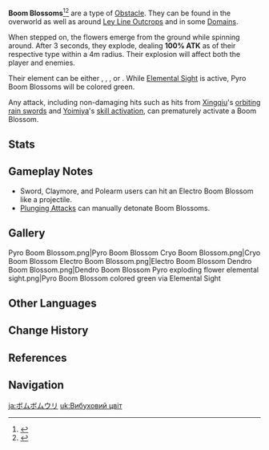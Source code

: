 {{Terminology Infobox
|title        = Boom Blossoms
|image        = Pyro Boom Blossom.png
|type         = Exploration
}}
'''Boom Blossoms'''<ref>{{Ref/VO|Albedo|When It Rains}}</ref><ref>{{Ref/Furnishing|Pocket-Sized Pine Cabin}}</ref> are a type of [[Obstacle]]. They can be found in the overworld as well as around [[Ley Line Outcrops]] and in some [[Domains]].

When stepped on, the flowers emerge from the ground while spinning around. After 3 seconds, they explode, dealing '''100% ATK''' as {{Color|AoE Elemental DMG}} of their respective type within a 4m radius. Their explosion will affect both the player and enemies.

Their element can be either {{Pyro}}, {{Cryo}}, {{Electro}}, or {{Dendro}}. While [[Elemental Sight]] is active, Pyro Boom Blossoms will be colored green.

Any attack, including non-damaging hits such as hits from [[Xingqiu]]'s [[Guhua Sword: Fatal Rainscreen|orbiting rain swords]] and [[Yoimiya]]'s [[Niwabi Fire-Dance|skill activation]], can prematurely activate a Boom Blossom.

==Stats==
{{Enemy Stats
|resglobal  = 0%
|hide_hp    = 1
|hide_def   = 1
|hide_res   = 1
|atk_ratio  = 0.5
|atk_type   = hp1
|hide_notes = 1
}}

==Gameplay Notes==
*Sword, Claymore, and Polearm users can hit an Electro Boom Blossom like a projectile.
*[[Plunging Attack]]s can manually detonate Boom Blossoms.

==Gallery==
<gallery>
Pyro Boom Blossom.png|Pyro Boom Blossom
Cryo Boom Blossom.png|Cryo Boom Blossom
Electro Boom Blossom.png|Electro Boom Blossom
Dendro Boom Blossom.png|Dendro Boom Blossom
Pyro exploding flower elemental sight.png|Pyro Boom Blossom colored green via Elemental Sight
</gallery>

==Other Languages==
{{Other Languages
|en      = Boom Blossom
|zhs     = 爆爆瓜
|zhs_rm  = Bàobào-guā
|zht     = 爆爆瓜
|zht_rm  = Bàobào-guā
|zh_tl   = Boom-Boom Melon
|ja      = ボムボムウリ
|ja_rm   = Bomu-bomu Uri
|ja_tl   = Boom-Boom Melon
|ko      = {{tt|폭탄|爆彈}}열매
|ko_rm   = Poktan Yeolmae
|ko_tl   = Bomb Fruit
|es      = Flor bomba
|es_tl   = Bomb Flower
|fr      = Fleur-bombe
|fr_tl   = Flowerbomb
|ru      = Бум-огурец
|ru_tl   = Boom Cucumber
|th      = Boom Blossom
|vi      = Dưa Nổ
|vi_tl   = Exploding Melon
|de      = Knallblüte
|de_tl   = Bang Blossom
|id      = Boom Blossom
|pt      = Flor Bomba
|pt_tl   = 
|tr      = 
|tr_tl   = 
|it      = 
|it_tl   = 
}}

==Change History==
{{Change History|1.0}}

==References==
{{Reflist}}

==Navigation==
{{Exploration Navbox}}

[[ja:ボムボムウリ]]
[[uk:Вибуховий цвіт]]